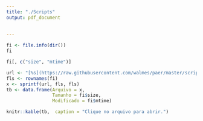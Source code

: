 ```yaml
---
title: "./Scripts"
output: pdf_document
  
   
---
```


```r
fi <- file.info(dir())
fi

fi[, c("size", "mtime")]

url <- "[%s](https://raw.githubusercontent.com/walmes/paer/master/scripts/%s)"
fls <- rownames(fi)
x <- sprintf(url, fls, fls)
tb <- data.frame(Arquivo = x,
                 Tamanho = fi$size,
                 Modificado = fi$mtime)
```
```r
knitr::kable(tb,  caption = "Clique no arquivo para abrir.")
```